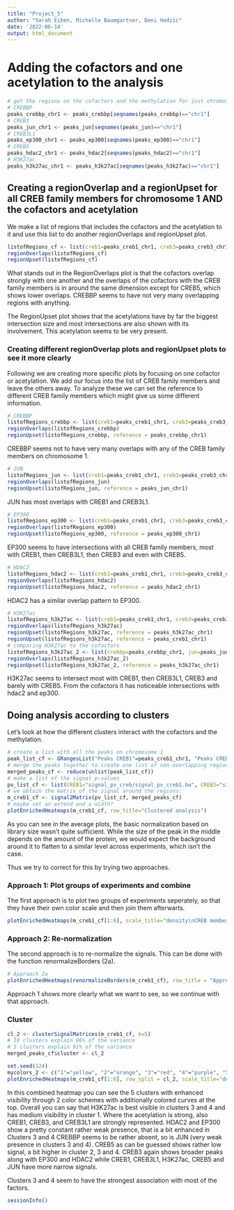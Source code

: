 ---
title: "Project_5"
author: "Sarah Eiben, Michelle Baumgartner, Deni Hodzic"
date: '2022-06-14'
output: html_document
---

# Adding the cofactors and one acetylation to the analysis

```{r}
# get the regions on the cofactors and the methylation for just chromosome 1
# CREBBP
peaks_crebbp_chr1 <- peaks_crebbp[seqnames(peaks_crebbp)=="chr1"]
# CREB3
peaks_jun_chr1 <- peaks_jun[seqnames(peaks_jun)=="chr1"]
# CREB3L1
peaks_ep300_chr1 <- peaks_ep300[seqnames(peaks_ep300)=="chr1"]
# CREB5
peaks_hdac2_chr1 <- peaks_hdac2[seqnames(peaks_hdac2)=="chr1"]
# H3K27ac
peaks_h3k27ac_chr1 <- peaks_h3k27ac[seqnames(peaks_h3k27ac)=="chr1"]
```

## Creating a regionOverlap and a regionUpset for all CREB family members for chromosome 1 AND the cofactors and acetylation

We make a list of regions that includes the cofactors and the acetylation to it and use this list to do another regionOverlaps and regionUpset plot.

```{r}

listofRegions_cf <- list(creb1=peaks_creb1_chr1, creb3=peaks_creb3_chr1, creb3l1=peaks_creb3l1_chr1, creb5=peaks_creb5_chr1, crebbp=peaks_crebbp, jun=peaks_jun, ep300=peaks_ep300, hdac2=peaks_hdac2, h3k27ac=peaks_h3k27ac)
regionOverlaps(listofRegions_cf)
regionUpset(listofRegions_cf)
```
What stands out in the RegionOverlaps plot is that the cofactors overlap strongly with one another and the overlaps of the cofactors with the CREB family members is in around the same dimension except for CREB5, which shows lower overlaps.
CREBBP seems to have not very many overlapping regions with anything.

The RegionUpset plot shows that the acetylations have by far the biggest intersection size and most intersections are also shown with its involvement. This acetylation seems to be very present.

### Creating different regionOverlap plots and regionUpset plots to see it more clearly

Following we are creating more specific plots by focusing on one cofactor or acetylation. We add our focus into the list of CREB family members and leave the others away.
To analyze these we can set the reference to different CREB family members which might give us some different information.

```{r}
# CREBBP
listofRegions_crebbp <- list(creb1=peaks_creb1_chr1, creb3=peaks_creb3_chr1, creb3l1=peaks_creb3l1_chr1, creb5=peaks_creb5_chr1, crebbp=peaks_crebbp_chr1)
regionOverlaps(listofRegions_crebbp)
regionUpset(listofRegions_crebbp, reference = peaks_crebbp_chr1)
```
CREBBP seems not to have very many overlaps with any of the CREB family members on chromosome 1.

```{r}
# JUN
listofRegions_jun <- list(creb1=peaks_creb1_chr1, creb3=peaks_creb3_chr1, creb3l1=peaks_creb3l1_chr1, creb5=peaks_creb5_chr1, jun=peaks_jun_chr1)
regionOverlaps(listofRegions_jun)
regionUpset(listofRegions_jun, reference = peaks_jun_chr1)
```
JUN has most overlaps with CREB1 and CREB3L1.


```{r}
# EP300
listofRegions_ep300 <- list(creb1=peaks_creb1_chr1, creb3=peaks_creb3_chr1, creb3l1=peaks_creb3l1_chr1, creb5=peaks_creb5_chr1, ep300=peaks_ep300_chr1)
regionOverlaps(listofRegions_ep300)
regionUpset(listofRegions_ep300, reference = peaks_ep300_chr1)
```
EP300 seems to have intersections with all CREB family members, most with CREB1, then CREB3L1, then CREB3 and even with CREB5.

```{r}
# HDAC2
listofRegions_hdac2 <- list(creb1=peaks_creb1_chr1, creb3=peaks_creb3_chr1, creb3l1=peaks_creb3l1_chr1, creb5=peaks_creb5_chr1, hdac2=peaks_hdac2_chr1)
regionOverlaps(listofRegions_hdac2)
regionUpset(listofRegions_hdac2, reference = peaks_hdac2_chr1)
```
HDAC2 has a similar overlap pattern to EP300.

```{r}
# H3K27ac
listofRegions_h3k27ac <- list(creb1=peaks_creb1_chr1, creb3=peaks_creb3_chr1, creb3l1=peaks_creb3l1_chr1, creb5=peaks_creb5_chr1, h3k27ac=peaks_h3k27ac_chr1)
regionOverlaps(listofRegions_h3k27ac)
regionUpset(listofRegions_h3k27ac, reference = peaks_h3k27ac_chr1)
regionUpset(listofRegions_h3k27ac, reference = peaks_creb1_chr1)
# comparing H3K27ac to the cofactors
listofRegions_h3k27ac_2 <- list(crebbp=peaks_crebbp_chr1, jun=peaks_jun_chr1, ep300=peaks_ep300_chr1, hdac2=peaks_hdac2_chr1, h3k27ac=peaks_h3k27ac_chr1)
regionOverlaps(listofRegions_h3k27ac_2)
regionUpset(listofRegions_h3k27ac_2, reference = peaks_h3k27ac_chr1)
```

H3K27ac seems to intersect most with CREB1, then CREB3L1, CREB3 and barely with CREB5. From the cofactors it has noticeable intersections with hdac2 and ep300.


## Doing analysis according to clusters

Let's look at how the different clusters interact with the cofactors and the methylation.

```{r}
# create a list with all the peaks on chromosome 1
peak_list_cf <- GRangesList("Peaks CREB1"=peaks_creb1_chr1, "Peaks CREB3"=peaks_creb3_chr1, "Peaks CREB3L1"=peaks_creb3l1_chr1, "Peaks CREB5"=peaks_creb5_chr1, "Peaks CREBBP"=peaks_crebbp_chr1, "Peaks JUN"=peaks_jun_chr1, "Peaks EP300"=peaks_ep300_chr1, "Peaks HDAC2"=peaks_hdac2_chr1, "Peaks H3K27ac"=peaks_h3k27ac_chr1, compress=TRUE)
# merge the peaks together to create one list of non-overlapping regions
merged_peaks_cf <- reduce(unlist(peak_list_cf))
# make a list of the signal p-values
pv_list_cf <- list(CREB1="signal_pv_creb/signal_pv_creb1.bw", CREB3="signal_pv_creb/signal_pv_creb3.bw", CREB3L1="signal_pv_creb/signal_pv_creb3l1.bw", CREB5="signal_pv_creb/Signal_pv_creb5.bw", CREBBP="signal_pv_cofactors/signal_pv_crebbp.bw", JUN="signal_pv_cofactors/signal_pv_jun.bw", EP300="signal_pv_cofactors/signal_pv_ep300.bw", HDAC2="signal_pv_cofactors/signal_pv_hdac2.bw", H3K27ac="H3K27ac/h3k27ac_signal_pv.bw")
# we obtain the matrix of the signal around the regions:
m_creb1_cf <- signal2Matrix(pv_list_cf, merged_peaks_cf)
# maybe set an extend and a width?
plotEnrichedHeatmaps(m_creb1_cf, row_title="Clustered analysis")
```

As you can see in the average plots, the basic normalization based on library size wasn't quite sufficient. While the size of the peak in the middle depends on the amount of the protein, we would expect the background around it to flatten to a similar level across experiments, which isn't the case.

Thus we try to correct for this by trying two approaches.

### Approach 1: Plot groups of experiments and combine

The first approach is to plot two groups of experiments seperately, so that they have their own color scale and then join them afterwarts.

```{r}
plotEnrichedHeatmaps(m_creb1_cf[1:6], scale_title="density\nCREB members", colors=c("white","darkred"), row_title="Approach 1") + plotEnrichedHeatmaps(m_creb1_cf[7:9], scale_title="density\nothers", row_title="Approach 1")
```

### Approach 2: Re-normalization

The second approach is to re-normalize the signals. This can be done with the function renormalizeBorders (2a).

```{r}
# Approach 2a
plotEnrichedHeatmaps(renormalizeBorders(m_creb1_cf), row_title = "Approach 2")
```

Approach 1 shows more clearly what we want to see, so we continue with that approach.

### Cluster

```{r}
cl_2 <- clusterSignalMatrices(m_creb1_cf, k=5)
# 10 clusters explain 96% of the variance
# 5 clusters explain 91% of the variance
merged_peaks_cf$cluster <- cl_2
```
```{r}
set.seed(124)
mycolors_2 <- c("1"="yellow", "2"="orange", "3"="red", "4"="purple", "5"="green")
plotEnrichedHeatmaps(m_creb1_cf[1:6], row_split = cl_2, scale_title="density\nCREB members", colors=c("white","darkred"), mean_color=mycolors_2, row_title="Approach 1 with clusters") + plotEnrichedHeatmaps(m_creb1_cf[7:9], row_split = cl_2, scale_title="density\nothers", mean_color=mycolors_2, row_title="Approach 1 with clusters")
```

In this combined heatmap you can see the 5 clusters with enhanced visibility through 2 color schemes with additionally colored curves at the top.
Overall you can say that H3K27ac is best visible in clusters 3 and 4 and has medium visibility in cluster 1.
Where the acetylation is strong, also CREB1, CREB3, and CREB3L1 are strongly represented.
HDAC2 and EP300 show a pretty constant rather weak presence, that is a bit enhanced in Clusters 3 and 4
CREBBP seems to be rather absent, so is JUN (very weak presence in clusters 3 and 4).
CREB5 as can be guessed shows rather low signal, a bit higher in cluster 2, 3 and 4.
CREB3 again shows broader peaks along with EP300 and HDAC2 while CREB1, CREB3L1, H3K27ac, CREB5 and JUN have more narrow signals.

Clusters 3 and 4 seem to have the strongest association with most of the factors.

```{r}
sessionInfo()
```

